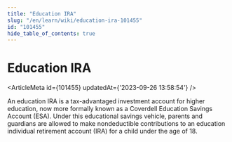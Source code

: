```yaml
---
title: "Education IRA"
slug: "/en/learn/wiki/education-ira-101455"
id: "101455"
hide_table_of_contents: true
---
```



# Education IRA

<ArticleMeta id={101455} updatedAt={'2023-09-26 13:58:54'} />
<div className='border-solid border-b border-t-0 my-4 border-[var(--ifm-color-gray-300)]' />

An education IRA is a tax-advantaged investment account for higher education, now more formally known as a Coverdell Education Savings Account (ESA). Under this educational savings vehicle, parents and guardians are allowed to make nondeductible contributions to an education individual retirement account (IRA) for a child under the age of 18.
